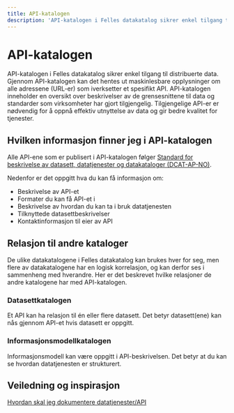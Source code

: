 ```yaml
---
title: API-katalogen
description: 'API-katalogen i Felles datakatalog sikrer enkel tilgang til distribuerte data.'
---
```


# API-katalogen

<Ingress>
    API-katalogen i Felles datakatalog sikrer enkel tilgang til distribuerte data. Gjennom API-katalogen kan det hentes
    ut maskinlesbare opplysninger om alle adressene (URL-er) som iverksetter et spesifikt API. API-katalogen inneholder
    en oversikt over beskrivelser av de grensesnittene til data og standarder som virksomheter har gjort tilgjengelig.
    Tilgjengelige API-er er nødvendig for å oppnå effektiv utnyttelse av data og gir bedre kvalitet for tjenester.
</Ingress>

<CatalogPromo
    text='Ønsker du å søke i API-katalogen?'
    button='Finn API →'
    link='/data-services'
/>

## Hvilken informasjon finner jeg i API-katalogen

Alle API-ene som er publisert i API-katalogen følger [Standard for beskrivelse av datasett, datatjenester og datakataloger (DCAT-AP-NO)](https://data.norge.no/specification/dcat-ap-no/).

Nedenfor er det oppgitt hva du kan få informasjon om:

-   Beskrivelse av API-et
-   Formater du kan få API-et i
-   Beskrivelse av hvordan du kan ta i bruk datatjenesten
-   Tilknyttede datasettbeskrivelser
-   Kontaktinformasjon til eier av API

## Relasjon til andre kataloger

De ulike datakatalogene i Felles datakatalog kan brukes hver for seg, men flere av datakatalogene har en logisk korrelasjon, og kan derfor ses i sammenheng med hverandre. Her er det beskrevet hvilke relasjoner de andre katalogene har med API-katalogen.

### Datasettkatalogen

Et API kan ha relasjon til én eller flere datasett. Det betyr datasett(ene) kan nås gjennom API-et hvis datasett er oppgitt.

### Informasjonsmodellkatalogen

Informasjonsmodell kan være oppgitt i API-beskrivelsen. Det betyr at du kan se hvordan datatjenesten er strukturert.

## Veiledning og inspirasjon

[Hvordan skal jeg dokumentere datatjenester/API](https://data.norge.no/specification/dcat-ap-no/#Datatjeneste)
